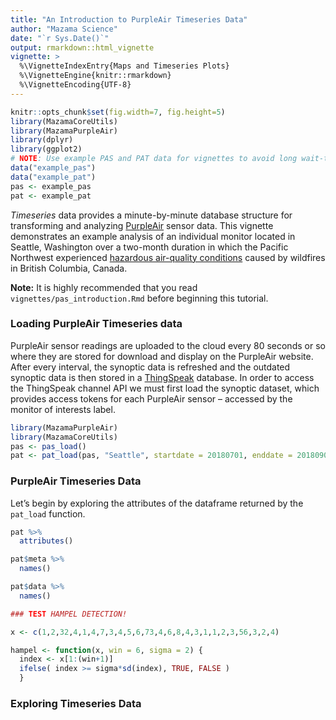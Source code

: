 ```yaml
---
title: "An Introduction to PurpleAir Timeseries Data"
author: "Mazama Science"
date: "`r Sys.Date()`"
output: rmarkdown::html_vignette
vignette: >
  %\VignetteIndexEntry{Maps and Timeseries Plots}
  %\VignetteEngine{knitr::rmarkdown}
  %\VignetteEncoding{UTF-8}
---
```


```r
knitr::opts_chunk$set(fig.width=7, fig.height=5)
library(MazamaCoreUtils)
library(MazamaPurpleAir)
library(dplyr)
library(ggplot2)
# NOTE: Use example PAS and PAT data for vignettes to avoid long wait-times
data("example_pas")
data("example_pat")
pas <- example_pas
pat <- example_pat
```

_Timeseries_ data provides a minute-by-minute database structure for transforming 
and analyzing [PurpleAir](https://www.purpleair.com/) sensor data.
This vignette demonstrates an example analysis of an individual monitor located
in Seattle, Washington over a two-month duration in which the Pacific Northwest 
experienced [hazardous air-quality conditions](https://www.usnews.com/news/healthiest-communities/articles/2018-08-19/air-quality-to-worsen-in-northwest-as-smoke-returns) caused by wildfires in British Columbia, Canada. 

**Note:** It is highly recommended that you read `vignettes/pas_introduction.Rmd`
before beginning this tutorial.

### Loading PurpleAir Timeseries data
PurpleAir sensor readings are uploaded to the cloud every 80 seconds or so 
where they are stored for download and display on the PurpleAir website. After
every interval, the synoptic data is refreshed and the outdated synoptic data is 
then stored in a [ThingSpeak](https://thingspeak.com) database. In order to 
access the ThingSpeak channel API we must first load the synoptic dataset, which 
provides access tokens for each PurpleAir sensor -- accessed by the monitor of 
interests label. 

```r
library(MazamaPurpleAir)
library(MazamaCoreUtils)
pas <- pas_load()
pat <- pat_load(pas, "Seattle", startdate = 20180701, enddate = 20180901)
```


### PurpleAir Timeseries Data 
Let's begin by exploring the attributes of the dataframe returned by the 
`pat_load` function. 

```r
pat %>%
  attributes()
```

```r
pat$meta %>% 
  names()
```

```r
pat$data %>% 
  names()
```

```r
### TEST HAMPEL DETECTION!

x <- c(1,2,32,4,1,4,7,3,4,5,6,73,4,6,8,4,3,1,1,2,3,56,3,2,4)

hampel <- function(x, win = 6, sigma = 2) { 
  index <- x[1:(win+1)]
  ifelse( index >= sigma*sd(index), TRUE, FALSE )
  }
```



### Exploring Timeseries Data